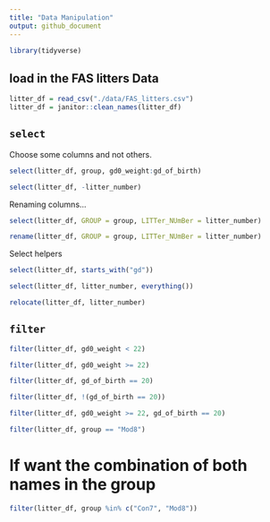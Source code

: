 ```yaml
---
title: "Data Manipulation"
output: github_document
---
```


```r
library(tidyverse)
```

## load in the FAS litters Data

```r
litter_df = read_csv("./data/FAS_litters.csv")
litter_df = janitor::clean_names(litter_df)
```

## `select`

Choose some columns and not others.

```r
select(litter_df, group, gd0_weight:gd_of_birth)
```

```r
select(litter_df, -litter_number)
```

Renaming columns...

```r
select(litter_df, GROUP = group, LITTer_NUmBer = litter_number)
```

```r
rename(litter_df, GROUP = group, LITTer_NUmBer = litter_number)
```

Select helpers

```r
select(litter_df, starts_with("gd"))
```

```r
select(litter_df, litter_number, everything())
```

```r
relocate(litter_df, litter_number)
```

## `filter`

```r
filter(litter_df, gd0_weight < 22)
```

```r
filter(litter_df, gd0_weight >= 22)
```

```r
filter(litter_df, gd_of_birth == 20)
```

```r
filter(litter_df, !(gd_of_birth == 20))
```

```r
filter(litter_df, gd0_weight >= 22, gd_of_birth == 20)
```

```r
filter(litter_df, group == "Mod8")
```

# If want the combination of both names in the group
```r
filter(litter_df, group %in% c("Con7", "Mod8"))
```
